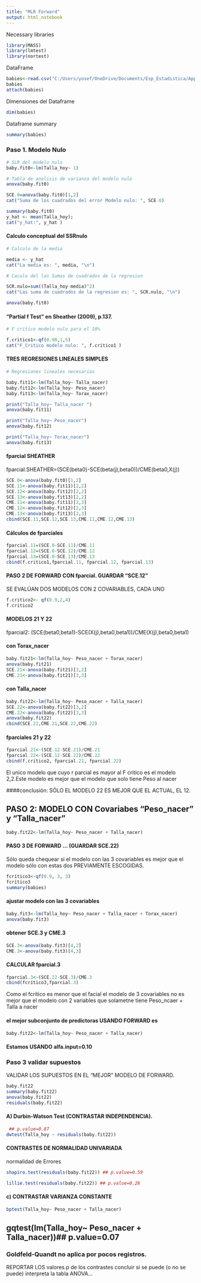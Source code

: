 ```yaml
---
title: "MLR Forward"
output: html_notebook
---
```



Necessary libraries 

```r

library(MASS)
library(lmtest)
library(nortest)

```

DataFrame

```r

babies<-read.csv("C:/Users/yosef/OneDrive/Documents/Esp_Estadistica/Applied-regression-methods-/Correlation/Examples/babies.csv", header=T,sep=";")
babies
attach(babies)

```

Dimensiones del Dataframe 

```r

dim(babies)

```

Dataframe summary

```r

summary(babies)

```
### Paso 1. Modelo Nulo
```r
# SLR del modelo nulo
baby.fit0<-lm(Talla_hoy~ 1)

# Tabla de analisis de varianza del modelo nulo
anova(baby.fit0)

SCE.0=anova(baby.fit0)[1,2]
cat("Suma de los cuadrados del error Modelo nulo: ", SCE.0)
```

```r
summary(baby.fit0)
y_hat <- mean(Talla_hoy);
cat("y_hat:", y_hat )
```

#### Calculo conceptual del SSRnulo

```r

# Calculo de la media 

media <- y_hat
cat("La media es: ", media, "\n")

# Caculo del las Sumas de cuadrados de la regresion

SCR.nulo=sum((Talla_hoy-media)^2)
cat("Las suma de cuadrados de la regresion es: ", SCR.nulo, "\n")

anova(baby.fit0)

```

#### "Partial f Test" en Sheather (2009), p.137. 

```r
# F critico modelo nulo para el 10%

f.critico1<-qf(0.90,1,5)
cat("F_Critico modelo nulo: ", f.critico1 )

```

#### TRES REGRESIONES LINEALES SIMPLES

```r

# Regresiones lineales necesarias

baby.fit11<-lm(Talla_hoy~ Talla_nacer)
baby.fit12<-lm(Talla_hoy~ Peso_nacer)
baby.fit13<-lm(Talla_hoy~ Torax_nacer)

print("Talla_hoy~ Talla_nacer ")
anova(baby.fit11)

print("Talla_hoy~ Peso_nacer")
anova(baby.fit12)

print("Talla_hoy~ Torax_nacer")
anova(baby.fit13)
```
#### fparcial SHEATHER

fparcial.SHEATHER=(SCE(beta0)-SCE(beta(j),beta0))/CME(beta0,X(j))

```r

SCE.0<-anova(baby.fit0)[1,2]
SCE.11<-anova(baby.fit11)[2,2]
SCE.12<-anova(baby.fit12)[2,2]
SCE.13<-anova(baby.fit13)[2,2]
CME.11<-anova(baby.fit11)[2,3]
CME.12<-anova(baby.fit12)[2,3]
CME.13<-anova(baby.fit13)[2,3]
cbind(SCE.11,SCE.12,SCE.13,CME.11,CME.12,CME.13)
```
#### Cálculos de fparciales

```r

fparcial.11=(SCE.0-SCE.11)/CME.11
fparcial.12=(SCE.0-SCE.12)/CME.12
fparcial.13=(SCE.0-SCE.13)/CME.13
cbind(f.critico1,fparcial.11, fparcial.12, fparcial.13)
```
#### PASO 2 DE FORWARD CON fparcial. GUARDAR "SCE.12"
SE EVALÚAN DOS MODELOS CON 2 COVARIABLES, CADA UNO

```r
f.critico2<- qf(0.9,2,4) 
f.critico2
```

#### MODELOS 21 Y 22

fparcial2: (SCE(beta0,beta1)-SCE(X(j),beta0,beta1))/CME(X(j),beta0,beta1)

#### con Torax_nacer

```r

baby.fit21<-lm(Talla_hoy~ Peso_nacer + Torax_nacer)
anova(baby.fit21)
SCE.21<-anova(baby.fit21)[3,2]
CME.21<-anova(baby.fit21)[3,3]

```

#### con Talla_nacer

```r

baby.fit22<-lm(Talla_hoy~ Peso_nacer + Talla_nacer)
SCE.22<-anova(baby.fit22)[3,2]
CME.22<-anova(baby.fit22)[3,3]
anova(baby.fit22)
cbind(SCE.21,CME.21,SCE.22,CME.22)

```

#### fparciales 21 y 22

```r

fparcial.21<-(SCE.12-SCE.21)/CME.21
fparcial.22<-(SCE.12-SCE.22)/CME.22
cbind(f.critico2, fparcial.21, fparcial.22) 

```
El unico modelo que cuyo r parcial es mayor al F critico es el modelo 2,2.Este modelo es mejor que el modelo que solo tiene Peso al nacer

####conclusión: SÓLO EL MODELO 22 ES MEJOR QUE EL ACTUAL, EL 12.

## PASO 2: MODELO CON Covariabes "Peso_nacer" y "Talla_nacer"

```r

baby.fit22<-lm(Talla_hoy~ Peso_nacer + Talla_nacer)

```

#### PASO 3 DE FORWARD ... (GUARDAR SCE.22)

Sólo queda chequear si el modelo con las 3 covariables
es mejor que el modelo sólo con estas dos PREVIAMENTE ESCOGIDAS.
```r

fcrítico3<-qf(0.9, 3, 3)
fcrítico3
summary(babies)

```
#### ajustar modelo con las 3 covariables

```r

baby.fit3<-lm(Talla_hoy~ Peso_nacer + Talla_nacer + Torax_nacer)
anova(baby.fit3)

```

#### obtener SCE.3 y CME.3

```r
SCE.3<-anova(baby.fit3)[4,2]
CME.3<-anova(baby.fit3)[4,3]

```


#### CALCULAR fparcial.3

```r

fparcial.3<-(SCE.22-SCE.3)/CME.3
cbind(fcrítico3,fparcial.3)

```
Como el fcritico es menor que el facial el modelo de 3 covariables no es mejor que el modelo con 2 variables que solametne tiene Peso_ncaer + Talla a nacer

#### el mejor subconjunto de predictoras USANDO FORWARD es

```r

baby.fit22<-lm(Talla_hoy~ Peso_nacer + Talla_nacer)

```


#### Estamos USANDO alfa.input=0.10
### Paso 3 validar supuestos
VALIDAR LOS SUPUESTOS EN EL "MEJOR" MODELO  DE FORWARD.

```r

baby.fit22
summary(baby.fit22)
anova(baby.fit22)
residuals(baby.fit22)

```

#### A) Durbin-Watson Test (CONTRASTAR INDEPENDENCIA).
```r
 ## p.value=0.87
dwtest(Talla_hoy ~ residuals(baby.fit22))

```

#### CONTRASTES DE NORMALIDAD UNIVARIADA

normalidad de Errores

```r
shapiro.test(residuals(baby.fit22)) ## p.value=0.59
```


```r

lillie.test(residuals(baby.fit22)) ## p.value=0.28

```


#### c) CONTRASTAR VARIANZA CONSTANTE 

```r

bptest(Talla_hoy~ Peso_nacer + Talla_nacer)

```


## gqtest(lm(Talla_hoy~ Peso_nacer + Talla_nacer))## p.value=0.07
### Goldfeld-Quandt no aplica por pocos registros. 

REPORTAR LOS valores.p de los contrastes
concluir si se puede (o no se puede) interpreta la tabla ANOVA...
